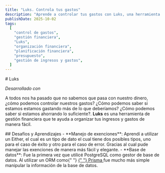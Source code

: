 ```yaml
---
title: "Luks. Controla tus gastos"
description: "Aprende a controlar tus gastos con Luks, una herramienta de gestión financiera que te ayuda a organizar tus ingresos y gastos de manera efectiva."
publishDate: 2025-10-02
tags:
  [
    "control de gastos",
    "gestión financiera",
    "Luks",
    "organización financiera",
    "planificación financiera",
    "presupuesto",
    "gestión de ingresos y gastos",
  ]
---
```



<Container>
# Luks

<div className="flex space-x-2 mb-4">
  <GithubLink href="https://github.com/desteban/Luks" />
</div>

_Desarrollado con_

<div class="flex gap-2 mb-5 flex-wrap">
  <CihipNext />
  <ChipTailwind />
  <ChipPrisma />
  <ChipPostgres />
  <ChipTypeScript />
  <ChipHtml />
</div>

A todos nos ha pasado que no sabemos que pasa con nuestro dinero, ¿cómo podemos controlar nuestros gastos? ¿Cómo podemos saber si estamos
estamos gastando más de lo que deberíamos? ¿Cómo podemos saber si estamos ahorrando lo suficiente?. **Luks** es una herramienta de gestión
financiera que te ayuda a organizar tus ingresos y gastos de manera fácil.

<ImgLandScape
  src="/ImgProyectosPersonales/Luks/Luks.avif"
  alt="Página principal de Luks"
  transitionName="project-luks"
/>

<div className="space">
  ## Desafíos y Aprendizajes - **Manejo de exenciones**: Aprendí a utilizar un
  Either, el cual es un tipo de dato el cual tiene dos posibles tipos, uno para
  el caso de éxito y otro para el caso de error. Gracias al cual pude manejar
  las exenciones de manera más fácil y elegante. - **Base de datos**: Fue la
  primera vez que utilicé PostgreSQL como gestor de base de datos. Al utilizar
  un ORM como{" "}
  <a href="https://www.prisma.io" target="_blank">
    {" "}
    Prisma
  </a>
  fue mucho más simple manipular la información de la base de datos.
</div>

</Container>
